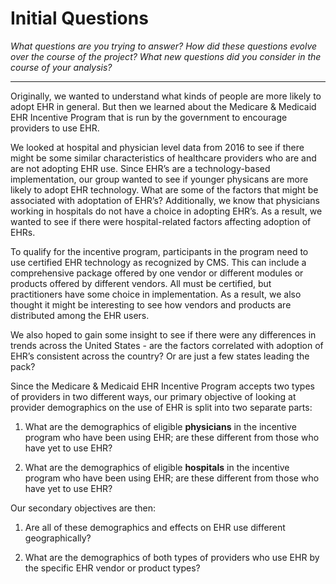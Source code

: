 # Initial Questions {#questions}

*What questions are you trying to answer? How did these questions evolve over the course of the project? What new questions did you consider in the course of your analysis?*

------

Originally, we wanted to understand what kinds of people are more likely to adopt EHR in general. But then we learned about the Medicare & Medicaid EHR Incentive Program that is run by the government to encourage providers to use EHR. 







We looked at hospital and physician level data from 2016 to see if there might be some similar characteristics of healthcare providers who are and are not adopting EHR use. Since EHR’s are a technology-based implementation, our group wanted to see if younger physicans are more likely to adopt EHR technology. What are some of the factors that might be associated with adoptation of EHR’s? Additionally, we know that physicians working in hospitals do not have a choice in adopting EHR’s. As a result, we wanted to see if there were hospital-related factors affecting adoption of EHRs.

To qualify for the incentive program, participants in the program need to use certified EHR technology as recognized by CMS. This can include a comprehensive package offered by one vendor or different modules or products offered by different vendors. All must be certified, but practitioners have some choice in implementation. As a result, we also thought it might be interesting to see how vendors and products are distributed among the EHR users.

We also hoped to gain some insight to see if there were any differences in trends across the United States - are the factors correlated with adoption of EHR’s consistent across the country? Or are just a few states leading the pack?






Since the Medicare & Medicaid EHR Incentive Program accepts two types of providers in two different ways, our primary objective of looking at provider demographics on the use of EHR is split into two separate parts:

1. What are the demographics of eligible **physicians** in the incentive program who have been using EHR; are these different from those who have yet to use EHR?

2. What are the demographics of eligible **hospitals** in the incentive program who have been using EHR; are these different from those who have yet to use EHR?


Our secondary objectives are then:

1. Are all of these demographics and effects on EHR use different geographically?

2. What are the demographics of both types of providers who use EHR by the specific EHR vendor or product types?